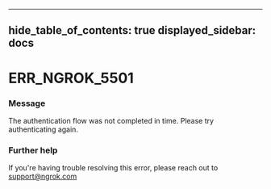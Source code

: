 

---
hide_table_of_contents: true
displayed_sidebar: docs
---


# ERR_NGROK_5501

### Message
The authentication flow was not completed in time. Please try authenticating again.

<ErrorDetails error="err_ngrok_5501" />



### Further help
If you're having trouble resolving this error, please reach out to [support@ngrok.com](mailto:support@ngrok.com?subject=Help%20with%20ERR_NGROK_5501)

